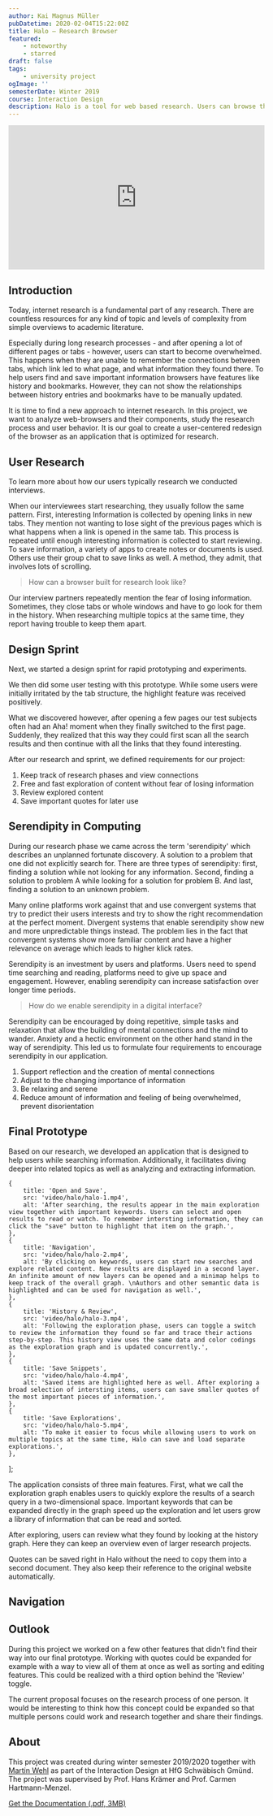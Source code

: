 ```yaml
---
author: Kai Magnus Müller
pubDatetime: 2020-02-04T15:22:00Z
title: Halo – Research Browser
featured:
    - noteworthy
    - starred
draft: false
tags:
    - university project
ogImage: ''
semesterDate: Winter 2019
course: Interaction Design
description: Halo is a tool for web based research. Users can browse the web with a newly designed radial interface using semantic connections. A history lets users review research sessions so they can focus on exploring while not having to worry about losing information.
---
```


<div style="padding:56.25% 0 0 0;position:relative;">
	<iframe
		src="https://player.vimeo.com/video/802828920?h=89c131a80b&amp;badge=0&amp;autopause=0&amp;player_id=0&amp;app_id=58479"
		frameborder="0"
		allow="autoplay; fullscreen; picture-in-picture"
		allowfullscreen
		style="position:absolute;top:0;left:0;width:100%;height:100%;"
		title="Halo"></iframe>
</div>
<script src="https://player.vimeo.com/api/player.js"></script>

## Introduction

Today, internet research is a fundamental part of any research. There are countless resources for any kind of topic and levels of complexity from simple overviews to academic literature.

Especially during long research processes - and after opening a lot of different pages or tabs - however, users can start to become overwhelmed. This happens when they are unable to remember the connections between tabs, which link led to what page, and what information they found there. To help users find and save important information browsers have features like history and bookmarks. However, they can not show the relationships between history entries and bookmarks have to be manually updated.

It is time to find a new approach to internet research. In this project, we want to analyze web-browsers and their components, study the research process and user behavior. It is our goal to create a user-centered redesign of the browser as an application that is optimized for research.

## User Research

To learn more about how our users typically research we conducted interviews.

When our interviewees start researching, they usually follow the same pattern. First, interesting Information is collected by opening links in new tabs. They mention not wanting to lose sight of the previous pages which is what happens when a link is opened in the same tab. This process is repeated until enough interesting information is collected to start reviewing. To save information, a variety of apps to create notes or documents is used. Others use their group chat to save links as well. A method, they admit, that involves lots of scrolling.

> How can a browser built for research look like?

Our interview partners repeatedly mention the fear of losing information. Sometimes, they close tabs or whole windows and have to go look for them in the history. When researching multiple topics at the same time, they report having trouble to keep them apart.

## Design Sprint

Next, we started a design sprint for rapid prototyping and experiments.

<Figure
	alt="First prototype based on our initial interviews and research. Links are opened in descending order in the background and highlighted content can be saved in the right sidebar."
	src="/video/halo/halo_browser_prototype.mp4"
	type="video"
	aspectRatio="16/10"></Figure>

We then did some user testing with this prototype. While some users were initially irritated by the tab structure, the highlight feature was received positively.

What we discovered however, after opening a few pages our test subjects often had an Aha! moment when they finally switched to the first page. Suddenly, they realized that this way they could first scan all the search results and then continue with all the links that they found interesting.

After our research and sprint, we defined requirements for our project:

1. Keep track of research phases and view connections
2. Free and fast exploration of content without fear of losing information
3. Review explored content
4. Save important quotes for later use

## Serendipity in Computing

During our research phase we came across the term 'serendipity' which describes an unplanned fortunate discovery. A solution to a problem that one did not explicitly search for. There are three types of serendipity: first, finding a solution while not looking for any information. Second, finding a solution to problem A while looking for a solution for problem B. And last, finding a solution to an unknown problem.

Many online platforms work against that and use convergent systems that try to predict their users interests and try to show the right recommendation at the perfect moment. Divergent systems that enable serendipity show new and more unpredictable things instead. The problem lies in the fact that convergent systems show more familiar content and have a higher relevance on average which leads to higher klick rates.

Serendipity is an investment by users and platforms. Users need to spend time searching and reading, platforms need to give up space and engagement. However, enabling serendipity can increase satisfaction over longer time periods.

> How do we enable serendipity in a digital interface?

Serendipity can be encouraged by doing repetitive, simple tasks and relaxation that allow the building of mental connections and the mind to wander. Anxiety and a hectic environment on the other hand stand in the way of serendipity. This led us to formulate four requirements to encourage serendipity in our application.

1. Support reflection and the creation of mental connections
2. Adjust to the changing importance of information
3. Be relaxing and serene
4. Reduce amount of information and feeling of being overwhelmed, prevent disorientation

## Final Prototype

Based on our research, we developed an application that is designed to help users while searching information. Additionally, it facilitates diving deeper into related topics as well as analyzing and extracting information.

	{
		title: 'Open and Save',
		src: 'video/halo/halo-1.mp4',
		alt: 'After searching, the results appear in the main exploration view together with important keywords. Users can select and open results to read or watch. To remember intersting information, they can click the "save" button to highlight that item on the graph.',
	},
	{
		title: 'Navigation',
		src: 'video/halo/halo-2.mp4',
		alt: 'By clicking on keywords, users can start new searches and explore related content. New results are displayed in a second layer. An infinite amount of new layers can be opened and a minimap helps to keep track of the overall graph. \nAuthors and other semantic data is highlighted and can be used for navigation as well.',
	},
	{
		title: 'History & Review',
		src: 'video/halo/halo-3.mp4',
		alt: 'Following the exploration phase, users can toggle a switch to review the information they found so far and trace their actions step-by-step. This history view uses the same data and color codings as the exploration graph and is updated concurrently.',
	},
	{
		title: 'Save Snippets',
		src: 'video/halo/halo-4.mp4',
		alt: 'Saved items are highlighted here as well. After exploring a broad selection of intersting items, users can save smaller quotes of the most important pieces of information.',
	},
	{
		title: 'Save Explorations',
		src: 'video/halo/halo-5.mp4',
		alt: 'To make it easier to focus while allowing users to work on multiple topics at the same time, Halo can save and load separate explorations.',
	},
];

<UseCase client:visible srcSet={_srcSet2} aspectRatio="16/9"></UseCase>

The application consists of three main features. First, what we call the exploration graph enables users to quickly explore the results of a search query in a two-dimensional space. Important keywords that can be expanded directly in the graph speed up the exploration and let users grow a library of information that can be read and sorted.

After exploring, users can review what they found by looking at the history graph. Here they can keep an overview even of larger research projects.

Quotes can be saved right in Halo without the need to copy them into a second document. They also keep their reference to the original website automatically.

## Navigation

<Figure
	alt="Users can use the exploration graph to expand keywords and dive deeper into interesting topics."
	src="/video/halo/halo-navigation.mp4"
	type="video"
	aspectRatio="16/10"></Figure>

## Outlook

During this project we worked on a few other features that didn't find their way into our final prototype. Working with quotes could be expanded for example with a way to view all of them at once as well as sorting and editing features. This could be realized with a third option behind the 'Review' toggle.

The current proposal focuses on the research process of one person. It would be interesting to think how this concept could be expanded so that multiple persons could work and research together and share their findings.

## About

This project was created during winter semester 2019/2020 together with [Martin Wehl](http://www.martinwehl.de) as part of the Interaction Design at HfG Schwäbisch Gmünd. The project was supervised by Prof. Hans Krämer and Prof. Carmen Hartmann-Menzel.

[Get the Documentation (.pdf, 3MB)][Doc]

[Doc]: https://www.cdn.kaimagnus.de/portfolio/docs/Halo_Dokumentation.pdf
